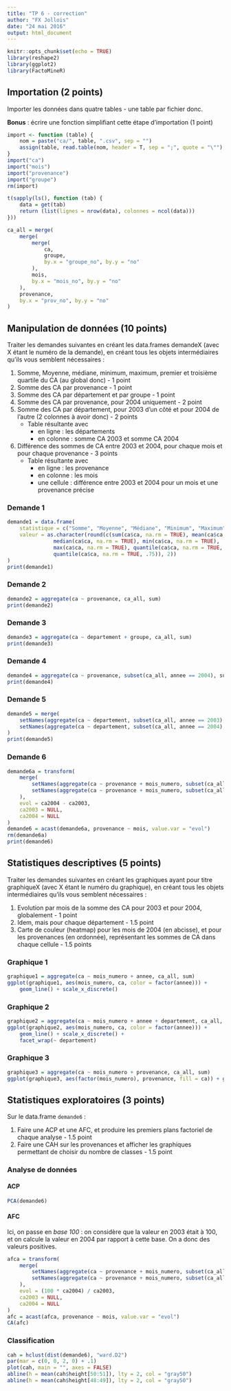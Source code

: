 ```yaml
---
title: "TP 6 - correction"
author: "FX Jollois"
date: "24 mai 2016"
output: html_document
---
```


```r
knitr::opts_chunk$set(echo = TRUE)
library(reshape2)
library(ggplot2)
library(FactoMineR)
```

## Importation  (2 points)

Importer les données dans quatre tables - une table par fichier donc.

**Bonus** : écrire une fonction simplifiant cette étape d’importation (1 point)

```r
import <- function (table) {
    nom = paste("ca/", table, ".csv", sep = "")
    assign(table, read.table(nom, header = T, sep = ";", quote = "\""), envir = .GlobalEnv)
}
import("ca")
import("mois")
import("provenance")
import("groupe")
rm(import)

t(sapply(ls(), function (tab) {
    data = get(tab)
    return (list(lignes = nrow(data), colonnes = ncol(data)))
}))

ca_all = merge(
    merge(
        merge(
            ca, 
            groupe, 
            by.x = "groupe_no", by.y = "no"
        ), 
        mois, 
        by.x = "mois_no", by.y = "no"
    ), 
    provenance, 
    by.x = "prov_no", by.y = "no"
)
```

## Manipulation de données (10 points)

Traiter les demandes suivantes en créant les data.frames demandeX (avec X étant le numéro de la demande), en créant tous les objets intermédiaires qu’ils vous semblent nécessaires :

1. Somme, Moyenne, médiane, minimum, maximum, premier et troisième quartile du CA (au global donc) - 1 point
2. Somme des CA par provenance - 1 point
3. Somme des CA par département et par groupe - 1 point
4. Somme des CA par provenance, pour 2004 uniquement - 2 point
5. Somme des CA par département, pour 2003 d’un côté et pour 2004 de l’autre (2 colonnes à avoir donc) - 2 points
    - Table résultante avec
        - en ligne : les départements
        - en colonne : somme CA 2003 et somme CA 2004
6. Différence des sommes de CA entre 2003 et 2004, pour chaque mois et pour chaque provenance - 3 points
    - Table résultante avec
        - en ligne : les provenance
        - en colonne : les mois
        - une cellule : différence entre 2003 et 2004 pour un mois et une provenance précise

### Demande 1

```r
demande1 = data.frame(
    statistique = c("Somme", "Moyenne", "Médiane", "Minimum", "Maximum", "Q1",  "Q3"),
    valeur = as.character(round(c(sum(ca$ca, na.rm = TRUE), mean(ca$ca, na.rm = TRUE),
               median(ca$ca, na.rm = TRUE), min(ca$ca, na.rm = TRUE),
               max(ca$ca, na.rm = TRUE), quantile(ca$ca, na.rm = TRUE, .25),
               quantile(ca$ca, na.rm = TRUE, .75)), 2))
)
print(demande1)
```

### Demande 2

```r
demande2 = aggregate(ca ~ provenance, ca_all, sum)
print(demande2)
```

### Demande 3

```r
demande3 = aggregate(ca ~ departement + groupe, ca_all, sum)
print(demande3)
```

### Demande 4

```r
demande4 = aggregate(ca ~ provenance, subset(ca_all, annee == 2004), sum)
print(demande4)
```

### Demande 5

```r
demande5 = merge(
    setNames(aggregate(ca ~ departement, subset(ca_all, annee == 2003), sum), c("departement", "ca2003")),
    setNames(aggregate(ca ~ departement, subset(ca_all, annee == 2004), sum), c("departement", "ca2004"))
)
print(demande5)
```

### Demande 6

```r
demande6a = transform(
    merge(
        setNames(aggregate(ca ~ provenance + mois_numero, subset(ca_all, annee == 2003), sum), c("provenance", "mois", "ca2003")),
        setNames(aggregate(ca ~ provenance + mois_numero, subset(ca_all, annee == 2004), sum), c("provenance", "mois", "ca2004"))
    ),
    evol = ca2004 - ca2003,
    ca2003 = NULL,
    ca2004 = NULL
)
demande6 = acast(demande6a, provenance ~ mois, value.var = "evol")
rm(demande6a)
print(demande6)
```


## Statistiques descriptives (5 points)

Traiter les demandes suivantes en créant les graphiques ayant pour titre graphiqueX (avec X étant le numéro du graphique), en créant tous les objets intermédiaires qu’ils vous semblent nécessaires :

1. Evolution par mois de la somme des CA pour 2003 et pour 2004, globalement - 1 point
2. Idem, mais pour chaque département - 1.5 point
3. Carte de couleur (heatmap) pour les mois de 2004 (en abcisse), et pour les provenances (en ordonnée), représentant les sommes de CA dans chaque cellule - 1.5 points

### Graphique 1

```r
graphique1 = aggregate(ca ~ mois_numero + annee, ca_all, sum)
ggplot(graphique1, aes(mois_numero, ca, color = factor(annee))) + 
    geom_line() + scale_x_discrete()
```

### Graphique 2

```r
graphique2 = aggregate(ca ~ mois_numero + annee + departement, ca_all, sum)
ggplot(graphique2, aes(mois_numero, ca, color = factor(annee))) + 
    geom_line() + scale_x_discrete() +
    facet_wrap(~ departement)
```

### Graphique 3

```r
graphique3 = aggregate(ca ~ mois_numero + provenance, ca_all, sum)
ggplot(graphique3, aes(factor(mois_numero), provenance, fill = ca)) + geom_bin2d()
```

## Statistiques exploratoires (3 points)

Sur le data.frame `demande6` :

1. Faire une ACP et une AFC, et produire les premiers plans factoriel de chaque analyse - 1.5 point
2. Faire une CAH sur les provenances et afficher les graphiques permettant de choisir du nombre de classes - 1.5 point

### Analyse de données

#### ACP 

```r
PCA(demande6)
```

#### AFC

Ici, on passe en *base 100* : on considère que la valeur en 2003 était à 100, et on calcule la valeur en 2004 par rapport à cette base. On a donc des valeurs positives.

```r
afca = transform(
    merge(
        setNames(aggregate(ca ~ provenance + mois_numero, subset(ca_all, annee == 2003), sum), c("provenance", "mois", "ca2003")),
        setNames(aggregate(ca ~ provenance + mois_numero, subset(ca_all, annee == 2004), sum), c("provenance", "mois", "ca2004"))
    ),
    evol = (100 * ca2004) / ca2003,
    ca2003 = NULL,
    ca2004 = NULL
)
afc = acast(afca, provenance ~ mois, value.var = "evol")
CA(afc)
```

### Classification 

```r
cah = hclust(dist(demande6), "ward.D2")
par(mar = c(0, 0, 2, 0) + .1)
plot(cah, main = "", axes = FALSE)
abline(h = mean(cah$height[50:51]), lty = 2, col = "gray50")
abline(h = mean(cah$height[48:49]), lty = 2, col = "gray50")
```